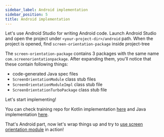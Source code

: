 ```yaml
---
sidebar_label: Android implementation
sidebar_position: 5
title: Android implementation
---
```




Let's use Android Studio for writing Android code. Launch Android Studio and open the project under `<your-project-dir>/android` path.
When the project is opened, find `screen-orientation-package` inside project-tree

The `screen-orientation-package` contains 3 packages with the same name `com.screenorientationpackage`. After expanding them, you'll notice that these contain following things:

- code-generated Java spec files
- `ScreenOrientationModule` class stub files
- `ScreenOrientationModuleImpl` class stub file
- `ScreenOrientationTurboPackage` class stub file

Let's start implementing!

<Tabs groupId="android_lang">
<TabItem value="kotlin" label="Kotlin">

<AndroidKotlinImpl />

</TabItem>
<TabItem value="java" label="Java">

<AndroidJavaImpl />

</TabItem>
</Tabs>

You can check training repo for Kotlin implementation [here](https://github.com/mateusz1913/rnbridgingtutorial/tree/main/screen-orientation-package) and Java implementation [here](https://github.com/mateusz1913/rnbridgingtutorial/tree/main/screen-orientation-package-classic).

That's Android part, now let's wrap things up and try to [use screen orientation module](./usage) in action!
